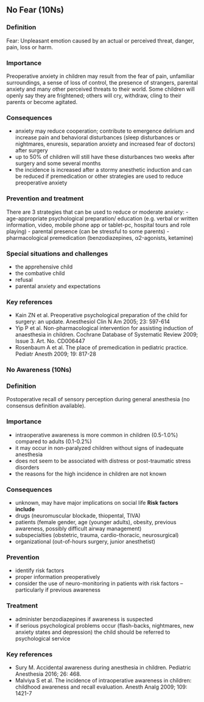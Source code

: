 ## No Fear (10Ns)

### Definition
Fear: Unpleasant emotion caused by an actual or perceived threat, danger, pain, loss or harm.

### Importance
Preoperative anxiety in children may result from the fear of pain, unfamiliar surroundings, a sense of loss of control, the presence of strangers, parental anxiety and many other perceived threats to their world. Some children will openly say they are frightened; others will cry, withdraw, cling to their parents or become agitated.

### Consequences
- anxiety may reduce cooperation; contribute to emergence delirium and increase pain and behavioral disturbances (sleep disturbances or nightmares, enuresis, separation anxiety and increased fear of doctors) after surgery
- up to 50% of children will still have these disturbances two weeks after surgery and some several months
- the incidence is increased after a stormy anesthetic induction and can be reduced if premedication or other strategies are used to reduce preoperative anxiety

### Prevention and treatment
There are 3 strategies that can be used to reduce or moderate anxiety:
- age-appropriate psychological preparation/ education (e.g. verbal or written information, video, mobile phone app or tablet-pc, hospital tours and role playing)
- parental presence (can be stressful to some parents)
- pharmacological premedication (benzodiazepines, α2-agonists, ketamine)

### Special situations and challenges
- the apprehensive child
- the combative child
- refusal
- parental anxiety and expectations

### Key references
- Kain ZN et al. Preoperative psychological preparation of the child for surgery: an update. Anesthesiol Clin N Am 2005; 23: 597-614
- Yip P et al. Non-pharmacological intervention for assisting induction of anaesthesia in children. Cochrane Database of Systematic Review 2009; Issue 3. Art. No. CD006447
- Rosenbaum A et al. The place of premedication in pediatric practice. Pediatr Anesth 2009; 19: 817-28

### No Awareness (10Ns)

### Definition
Postoperative recall of sensory perception during general anesthesia (no consensus definition available).

### Importance
- intraoperative awareness is more common in children (0.5-1.0%) compared to adults (0.1-0.2%)
- it may occur in non-paralyzed children without signs of inadequate anesthesia
- does not seem to be associated with distress or post-traumatic stress disorders
- the reasons for the high incidence in children are not known

### Consequences
- unknown, may have major implications on social life
**Risk factors include**
- drugs (neuromuscular blockade, thiopental, TIVA)
- patients (female gender, age (younger adults), obesity, previous awareness, possibly difficult airway management)
- subspecialties (obstetric, trauma, cardio-thoracic, neurosurgical)
- organizational (out-of-hours surgery, junior anesthetist)

### Prevention
- identify risk factors
- proper information preoperatively
- consider the use of neuro-monitoring in patients with risk factors -- particularly if previous awareness

### Treatment
- administer benzodiazepines if awareness is suspected
- if serious psychological problems occur (flash-backs, nightmares, new anxiety states and depression) the child should be referred to psychological service

### Key references
- Sury M. Accidental awareness during anesthesia in children. Pediatric Anesthesia 2016; 26: 468.
- Malviya S et al. The incidence of intraoperative awareness in children: childhood awareness and recall evaluation. Anesth Analg 2009; 109: 1421-7

